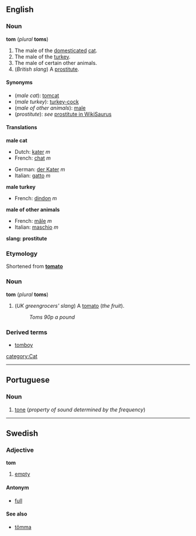 {{See|Tom}}
==English==
===Noun===
'''tom''' (''plural'' '''toms''')

#The male of the [[domesticated]] [[cat]].
#The male of the [[turkey]].
#The male of certain other animals.
#(''British slang'') A [[prostitute]].

====Synonyms====
*(''male cat''): [[tomcat]]
*(''male turkey''): [[turkey-cock]]
*(''male of other animals''): [[male]]
*(''prostitute''): ''see'' [[WikiSaurus:prostitute|prostitute in WikiSaurus]]

====Translations====
'''male cat'''
{{top}}
*Dutch: [[kater]] ''m''
*French: [[chat#French|chat]] ''m''
{{mid}}
*German: [[der Kater]] ''m''
*Italian: [[gatto]] ''m''
{{bottom}}

'''male turkey'''
{{top}}
*French: [[dindon]] ''m''
{{mid}}
{{bottom}}

'''male of other animals'''
{{top}}
*French: [[mâle]] ''m''
*Italian: [[maschio]] ''m''
{{mid}}
{{bottom}}

'''slang: prostitute'''
{{top}}
{{mid}}
{{bottom}}

===Etymology===
Shortened from '''[[tomato]]'''

===Noun===
'''tom''' (''plural'' '''toms''')

#(''UK greengrocers' slang'') A [[tomato]] (''the fruit'').
#:''Toms 90p a pound''

===Derived terms===
*[[tomboy]]

[[category:Cat]]

----
==Portuguese==
===Noun===

#[[tone]] (''property of sound determined by the frequency'')

----
==Swedish==
===Adjective===
'''tom'''

#[[empty]]

====Antonym====
*[[full]]

====See also====
*[[tömma]]
